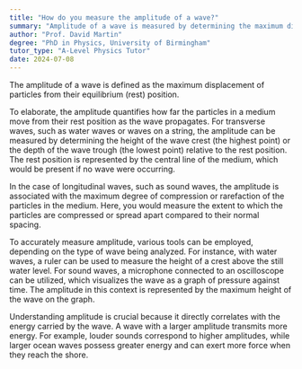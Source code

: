```yaml
---
title: "How do you measure the amplitude of a wave?"
summary: "Amplitude of a wave is measured by determining the maximum displacement from its rest position."
author: "Prof. David Martin"
degree: "PhD in Physics, University of Birmingham"
tutor_type: "A-Level Physics Tutor"
date: 2024-07-08
---
```


The amplitude of a wave is defined as the maximum displacement of particles from their equilibrium (rest) position.

To elaborate, the amplitude quantifies how far the particles in a medium move from their rest position as the wave propagates. For transverse waves, such as water waves or waves on a string, the amplitude can be measured by determining the height of the wave crest (the highest point) or the depth of the wave trough (the lowest point) relative to the rest position. The rest position is represented by the central line of the medium, which would be present if no wave were occurring.

In the case of longitudinal waves, such as sound waves, the amplitude is associated with the maximum degree of compression or rarefaction of the particles in the medium. Here, you would measure the extent to which the particles are compressed or spread apart compared to their normal spacing.

To accurately measure amplitude, various tools can be employed, depending on the type of wave being analyzed. For instance, with water waves, a ruler can be used to measure the height of a crest above the still water level. For sound waves, a microphone connected to an oscilloscope can be utilized, which visualizes the wave as a graph of pressure against time. The amplitude in this context is represented by the maximum height of the wave on the graph.

Understanding amplitude is crucial because it directly correlates with the energy carried by the wave. A wave with a larger amplitude transmits more energy. For example, louder sounds correspond to higher amplitudes, while larger ocean waves possess greater energy and can exert more force when they reach the shore.
    